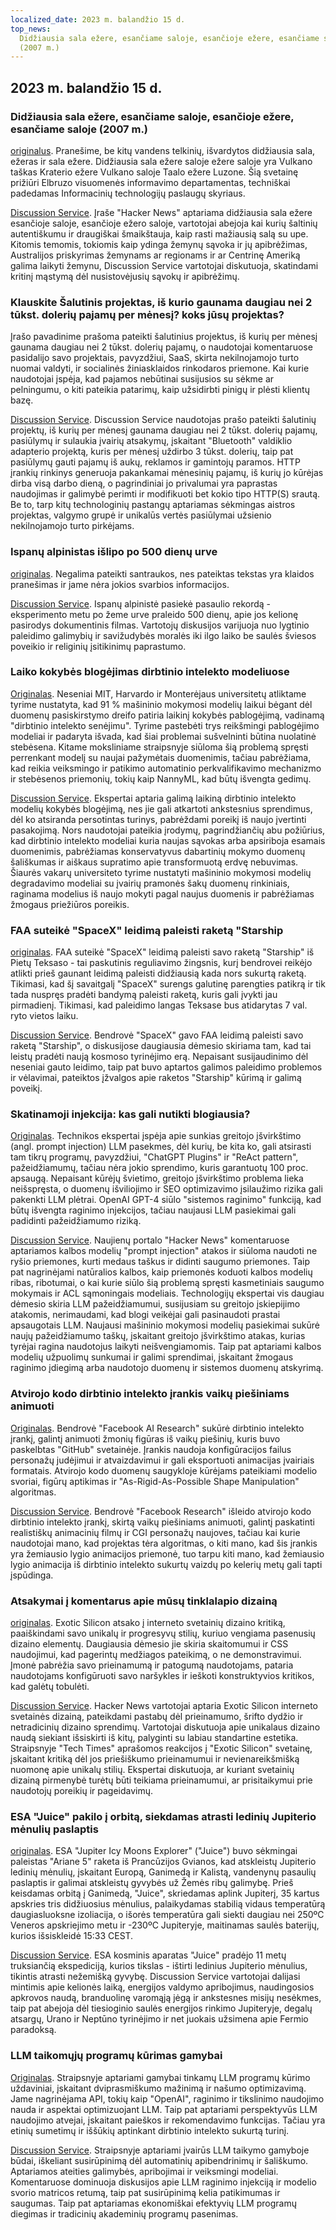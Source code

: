 ```yaml
---
localized_date: 2023 m. balandžio 15 d.
top_news:
  Didžiausia sala ežere, esančiame saloje, esančioje ežere, esančiame saloje
  (2007 m.)
---
```




## 2023 m. balandžio 15 d.

### Didžiausia sala ežere, esančiame saloje, esančioje ežere, esančiame saloje (2007 m.)

[originalus](https://www.elbruz.org/special-projects/islands-and-lakes/).
Pranešime, be kitų vandens telkinių, išvardytos didžiausia sala, ežeras ir sala ežere. Didžiausia sala ežere saloje ežere saloje yra Vulkano taškas Kraterio ežere Vulkano saloje Taalo ežere Luzone. Šią svetainę prižiūri Elbruzo visuomenės informavimo departamentas, techniškai padedamas Informacinių technologijų paslaugų skyriaus.

[Discussion Service](http://news.ycombinator.com/item?id=35567026).
Įraše "Hacker News" aptariama didžiausia sala ežere esančioje saloje, esančioje ežero saloje, vartotojai abejoja kai kurių šaltinių autentiškumu ir draugiškai šmaikštauja, kaip rasti mažiausią salą su upe. Kitomis temomis, tokiomis kaip ydinga žemynų sąvoka ir jų apibrėžimas, Australijos priskyrimas žemynams ar regionams ir ar Centrinę Ameriką galima laikyti žemynu, Discussion Service vartotojai diskutuoja, skatindami kritinį mąstymą dėl nusistovėjusių sąvokų ir apibrėžimų.

### Klauskite Šalutinis projektas, iš kurio gaunama daugiau nei 2 tūkst. dolerių pajamų per mėnesį? koks jūsų projektas?

Įrašo pavadinime prašoma pateikti šalutinius projektus, iš kurių per mėnesį gaunama daugiau nei 2 tūkst. dolerių pajamų, o naudotojai komentaruose pasidalijo savo projektais, pavyzdžiui, SaaS, skirta nekilnojamojo turto nuomai valdyti, ir socialinės žiniasklaidos rinkodaros priemone. Kai kurie naudotojai įspėja, kad pajamos nebūtinai susijusios su sėkme ar pelningumu, o kiti pateikia patarimų, kaip užsidirbti pinigų ir plėsti klientų bazę.

[Discussion Service](http://news.ycombinator.com/item?id=35567822).
Discussion Service naudotojas prašo pateikti šalutinių projektų, iš kurių per mėnesį gaunama daugiau nei 2 tūkst. dolerių pajamų, pasiūlymų ir sulaukia įvairių atsakymų, įskaitant "Bluetooth" valdiklio adapterio projektą, kuris per mėnesį uždirbo 3 tūkst. dolerių, taip pat pasiūlymų gauti pajamų iš aukų, reklamos ir gamintojų paramos. HTTP įrankių rinkinys generuoja pakankamai mėnesinių pajamų, iš kurių jo kūrėjas dirba visą darbo dieną, o pagrindiniai jo privalumai yra paprastas naudojimas ir galimybė perimti ir modifikuoti bet kokio tipo HTTP(S) srautą. Be to, tarp kitų technologinių pastangų aptariamas sėkmingas aistros projektas, valgymo grupė ir unikalūs vertės pasiūlymai užsienio nekilnojamojo turto pirkėjams.

### Ispanų alpinistas išlipo po 500 dienų urve

[originalas](https://www.cbc.ca/news/world/spain-cave-500-days-beatriz-flamini-1.6810428).
Negalima pateikti santraukos, nes pateiktas tekstas yra klaidos pranešimas ir jame nėra jokios svarbios informacijos.

[Discussion Service](http://news.ycombinator.com/item?id=35571481).
Ispanų alpinistė pasiekė pasaulio rekordą - eksperimento metu po žeme urve praleido 500 dienų, apie jos kelionę pasirodys dokumentinis filmas. Vartotojų diskusijos varijuoja nuo lygtinio paleidimo galimybių ir savižudybės moralės iki ilgo laiko be saulės šviesos poveikio ir religinių įsitikinimų paprastumo.

### Laiko kokybės blogėjimas dirbtinio intelekto modeliuose

[Originalas](https://www.nannyml.com/blog/91-of-ml-perfomance-degrade-in-time).
Neseniai MIT, Harvardo ir Monterėjaus universitetų atliktame tyrime nustatyta, kad 91 % mašininio mokymosi modelių laikui bėgant dėl duomenų pasiskirstymo dreifo patiria laikinį kokybės pablogėjimą, vadinamą "dirbtinio intelekto senėjimu". Tyrime pastebėti trys reikšmingi pablogėjimo modeliai ir padaryta išvada, kad šiai problemai sušvelninti būtina nuolatinė stebėsena. Kitame moksliniame straipsnyje siūloma šią problemą spręsti perrenkant modelį su naujai pažymėtais duomenimis, tačiau pabrėžiama, kad reikia veiksmingo ir patikimo automatinio perkvalifikavimo mechanizmo ir stebėsenos priemonių, tokių kaip NannyML, kad būtų išvengta gedimų.

[Discussion Service](http://news.ycombinator.com/item?id=35566145).
Ekspertai aptaria galimą laikiną dirbtinio intelekto modelių kokybės blogėjimą, nes jie gali atkartoti ankstesnius sprendimus, dėl ko atsiranda persotintas turinys, pabrėždami poreikį iš naujo įvertinti pasakojimą. Nors naudotojai pateikia įrodymų, pagrindžiančių abu požiūrius, kad dirbtinio intelekto modeliai kuria naujas sąvokas arba apsiriboja esamais duomenimis, pabrėžiamas konservatyvus dabartinių mokymo duomenų šališkumas ir aiškaus supratimo apie transformuotą erdvę nebuvimas. Šiaurės vakarų universiteto tyrime nustatyti mašininio mokymosi modelių degradavimo modeliai su įvairių pramonės šakų duomenų rinkiniais, raginama modelius iš naujo mokyti pagal naujus duomenis ir pabrėžiamas žmogaus priežiūros poreikis.

### FAA suteikė "SpaceX" leidimą paleisti raketą "Starship

[originalas](https://arstechnica.com/science/2023/04/green-light-go-spacex-receives-a-launch-license-from-the-faa-for-starship/).
FAA suteikė "SpaceX" leidimą paleisti savo raketą "Starship" iš Pietų Teksaso - tai paskutinis reguliavimo žingsnis, kurį bendrovei reikėjo atlikti prieš gaunant leidimą paleisti didžiausią kada nors sukurtą raketą. Tikimasi, kad šį savaitgalį "SpaceX" surengs galutinę parengties patikrą ir tik tada nuspręs pradėti bandymą paleisti raketą, kuris gali įvykti jau pirmadienį. Tikimasi, kad paleidimo langas Teksase bus atidarytas 7 val. ryto vietos laiku.

[Discussion Service](http://news.ycombinator.com/item?id=35575298).
Bendrovė "SpaceX" gavo FAA leidimą paleisti savo raketą "Starship", o diskusijose daugiausia dėmesio skiriama tam, kad tai leistų pradėti naują kosmoso tyrinėjimo erą. Nepaisant susijaudinimo dėl neseniai gauto leidimo, taip pat buvo aptartos galimos paleidimo problemos ir vėlavimai, pateiktos įžvalgos apie raketos "Starship" kūrimą ir galimą poveikį.

### Skatinamoji injekcija: kas gali nutikti blogiausia?

[Originalas](https://simonwillison.net/2023/Apr/14/worst-that-can-happen/).
Technikos ekspertai įspėja apie sunkias greitojo įšvirkštimo (angl. prompt injection) LLM pasekmes, dėl kurių, be kita ko, gali atsirasti tam tikrų programų, pavyzdžiui, "ChatGPT Plugins" ir "ReAct pattern", pažeidžiamumų, tačiau nėra jokio sprendimo, kuris garantuotų 100 proc. apsaugą. Nepaisant kūrėjų švietimo, greitojo įšvirkštimo problema lieka neišspręsta, o duomenų išviliojimo ir SEO optimizavimo įsilaužimo rizika gali pakenkti LLM plėtrai. OpenAI GPT-4 siūlo "sistemos raginimo" funkciją, kad būtų išvengta raginimo injekcijos, tačiau naujausi LLM pasiekimai gali padidinti pažeidžiamumo riziką.

[Discussion Service](http://news.ycombinator.com/item?id=35572290).
Naujienų portalo "Hacker News" komentaruose aptariamos kalbos modelių "prompt injection" atakos ir siūloma naudoti ne ryšio priemones, kurti medaus taškus ir didinti saugumo priemones. Taip pat nagrinėjami natūralios kalbos, kaip priemonės koduoti kalbos modelių ribas, ribotumai, o kai kurie siūlo šią problemą spręsti kasmetiniais saugumo mokymais ir ACL sąmoningais modeliais. Technologijų ekspertai vis daugiau dėmesio skiria LLM pažeidžiamumui, susijusiam su greitojo įskiepijimo atakomis, nerimaudami, kad blogi veikėjai gali pasinaudoti prastai apsaugotais LLM. Naujausi mašininio mokymosi modelių pasiekimai sukūrė naujų pažeidžiamumo taškų, įskaitant greitojo įšvirkštimo atakas, kurias tyrėjai ragina naudotojus laikyti neišvengiamomis. Taip pat aptariami kalbos modelių užpuolimų sunkumai ir galimi sprendimai, įskaitant žmogaus raginimo įdiegimą arba naudotojo duomenų ir sistemos duomenų atskyrimą.

### Atvirojo kodo dirbtinio intelekto įrankis vaikų piešiniams animuoti

[Originalas](https://github.com/facebookresearch/AnimatedDrawings).
Bendrovė "Facebook AI Research" sukūrė dirbtinio intelekto įrankį, galintį animuoti žmonių figūras iš vaikų piešinių, kuris buvo paskelbtas "GitHub" svetainėje. Įrankis naudoja konfigūracijos failus personažų judėjimui ir atvaizdavimui ir gali eksportuoti animacijas įvairiais formatais. Atvirojo kodo duomenų saugykloje kūrėjams pateikiami modelio svoriai, figūrų aptikimas ir "As-Rigid-As-Possible Shape Manipulation" algoritmas.

[Discussion Service](http://news.ycombinator.com/item?id=35565681).
Bendrovė "Facebook Research" išleido atvirojo kodo dirbtinio intelekto įrankį, skirtą vaikų piešiniams animuoti, galintį paskatinti realistiškų animacinių filmų ir CGI personažų naujoves, tačiau kai kurie naudotojai mano, kad projektas tėra algoritmas, o kiti mano, kad šis įrankis yra žemiausio lygio animacijos priemonė, tuo tarpu kiti mano, kad žemiausio lygio animacija iš dirbtinio intelekto sukurtų vaizdų po kelerių metų gali tapti įspūdinga.

### Atsakymai į komentarus apie mūsų tinklalapio dizainą

[originalas](https://research.exoticsilicon.com/articles/replying_to_comments).
Exotic Silicon atsako į interneto svetainių dizaino kritiką, paaiškindami savo unikalų ir progresyvų stilių, kuriuo vengiama pasenusių dizaino elementų. Daugiausia dėmesio jie skiria skaitomumui ir CSS naudojimui, kad pagerintų medžiagos pateikimą, o ne demonstravimui. Įmonė pabrėžia savo prieinamumą ir patogumą naudotojams, pataria naudotojams konfigūruoti savo naršykles ir ieškoti konstruktyvios kritikos, kad galėtų tobulėti.

[Discussion Service](http://news.ycombinator.com/item?id=35567285).
Hacker News vartotojai aptaria Exotic Silicon interneto svetainės dizainą, pateikdami pastabų dėl prieinamumo, šrifto dydžio ir netradicinių dizaino sprendimų. Vartotojai diskutuoja apie unikalaus dizaino naudą siekiant išsiskirti iš kitų, palyginti su labiau standartine estetika. Straipsnyje "Tech Times" aprašomos reakcijos į "Exotic Silicon" svetainę, įskaitant kritiką dėl jos priešiškumo prieinamumui ir nevienareikšmišką nuomonę apie unikalų stilių. Ekspertai diskutuoja, ar kuriant svetainių dizainą pirmenybė turėtų būti teikiama prieinamumui, ar prisitaikymui prie naudotojų poreikių ir pageidavimų.

### ESA "Juice" pakilo į orbitą, siekdamas atrasti ledinių Jupiterio mėnulių paslaptis

[originalas](https://www.esa.int/Science_Exploration/Space_Science/Juice/ESA_s_Juice_lifts_off_on_quest_to_discover_secrets_of_Jupiter_s_icy_moons).
ESA "Jupiter Icy Moons Explorer" ("Juice") buvo sėkmingai paleistas "Ariane 5" raketa iš Prancūzijos Gvianos, kad atskleistų Jupiterio ledinių mėnulių, įskaitant Europą, Ganimedą ir Kalistą, vandenynų pasaulių paslaptis ir galimai atskleistų gyvybės už Žemės ribų galimybę. Prieš keisdamas orbitą į Ganimedą, "Juice", skriedamas aplink Jupiterį, 35 kartus apskries tris didžiuosius mėnulius, palaikydamas stabilią vidaus temperatūrą daugiasluoksne izoliacija, o išorės temperatūra gali siekti daugiau nei 250ºC Veneros apskriejimo metu ir -230ºC Jupiteryje, maitinamas saulės baterijų, kurios išsiskleidė 15:33 CEST.

[Discussion Service](http://news.ycombinator.com/item?id=35574177).
ESA kosminis aparatas "Juice" pradėjo 11 metų truksiančią ekspediciją, kurios tikslas - ištirti ledinius Jupiterio mėnulius, tikintis atrasti nežemišką gyvybę. Discussion Service vartotojai dalijasi mintimis apie kelionės laiką, energijos valdymo apribojimus, naudingosios apkrovos naudą, branduolinę varomąją jėgą ir ankstesnes misijų nesėkmes, taip pat abejoja dėl tiesioginio saulės energijos rinkimo Jupiteryje, degalų atsargų, Urano ir Neptūno tyrinėjimo ir net juokais užsimena apie Fermio paradoksą.

### LLM taikomųjų programų kūrimas gamybai

[Originalas](https://huyenchip.com/2023/04/11/llm-engineering.html).
Straipsnyje aptariami gamybai tinkamų LLM programų kūrimo uždaviniai, įskaitant dviprasmiškumo mažinimą ir našumo optimizavimą. Jame nagrinėjama API, tokių kaip "OpenAI", raginimo ir tikslinimo naudojimo nauda ir aspektai optimizuojant LLM. Taip pat aptariami perspektyvūs LLM naudojimo atvejai, įskaitant paieškos ir rekomendavimo funkcijas. Tačiau yra etinių sumetimų ir iššūkių aptinkant dirbtinio intelekto sukurtą turinį.

[Discussion Service](http://news.ycombinator.com/item?id=35565212).
Straipsnyje aptariami įvairūs LLM taikymo gamyboje būdai, iškeliant susirūpinimą dėl automatinių apibendrinimų ir šališkumo. Aptariamos ateities galimybės, apribojimai ir veiksmingi modeliai. Komentaruose dominuoja diskusijos apie LLM raginimo injekciją ir modelio svorio matricos retumą, taip pat susirūpinimą kelia patikimumas ir saugumas. Taip pat aptariamas ekonomiškai efektyvių LLM programų diegimas ir tradicinių akademinių programų pasenimas.

</Steps>
